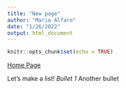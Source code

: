 ```yaml
---
title: "New page"
author: "Maria Alfaro"
date: "1/26/2022"
output: html_document
---
```


```r
knitr::opts_chunk$set(echo = TRUE)
```

[Home Page](index.html)

Let's make a list!
*Bullet 1
*Another bullet